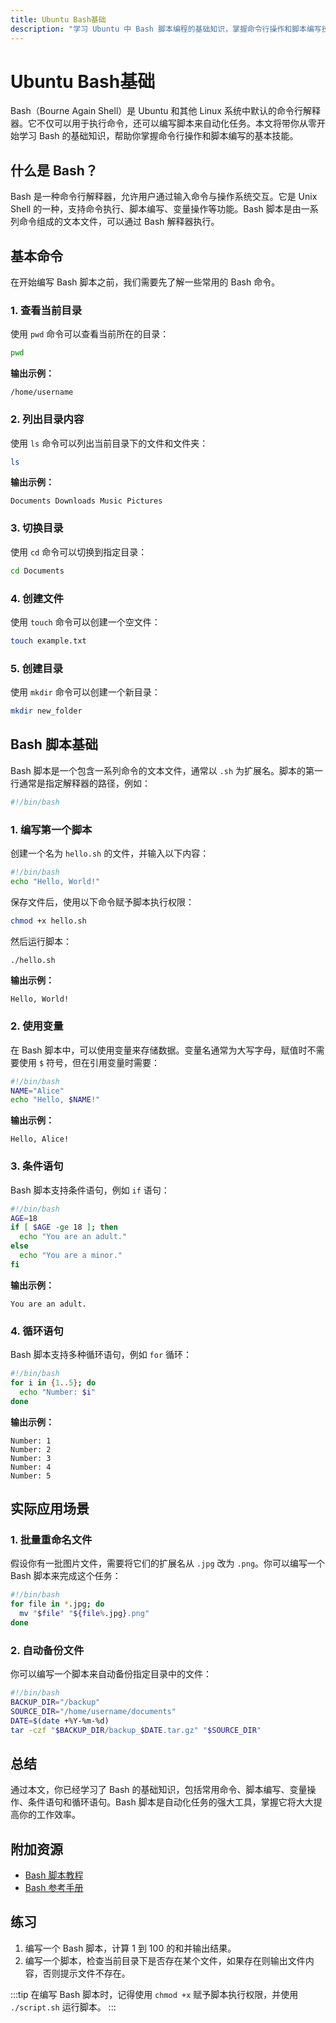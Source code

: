 ```yaml
---
title: Ubuntu Bash基础
description: "学习 Ubuntu 中 Bash 脚本编程的基础知识，掌握命令行操作和脚本编写技巧。"
---
```


# Ubuntu Bash基础

Bash（Bourne Again Shell）是 Ubuntu 和其他 Linux 系统中默认的命令行解释器。它不仅可以用于执行命令，还可以编写脚本来自动化任务。本文将带你从零开始学习 Bash 的基础知识，帮助你掌握命令行操作和脚本编写的基本技能。

## 什么是 Bash？

Bash 是一种命令行解释器，允许用户通过输入命令与操作系统交互。它是 Unix Shell 的一种，支持命令执行、脚本编写、变量操作等功能。Bash 脚本是由一系列命令组成的文本文件，可以通过 Bash 解释器执行。

## 基本命令

在开始编写 Bash 脚本之前，我们需要先了解一些常用的 Bash 命令。

### 1. 查看当前目录

使用 `pwd` 命令可以查看当前所在的目录：

```bash
pwd
```

**输出示例：**

```
/home/username
```

### 2. 列出目录内容

使用 `ls` 命令可以列出当前目录下的文件和文件夹：

```bash
ls
```

**输出示例：**

```
Documents Downloads Music Pictures
```

### 3. 切换目录

使用 `cd` 命令可以切换到指定目录：

```bash
cd Documents
```

### 4. 创建文件

使用 `touch` 命令可以创建一个空文件：

```bash
touch example.txt
```

### 5. 创建目录

使用 `mkdir` 命令可以创建一个新目录：

```bash
mkdir new_folder
```

## Bash 脚本基础

Bash 脚本是一个包含一系列命令的文本文件，通常以 `.sh` 为扩展名。脚本的第一行通常是指定解释器的路径，例如：

```bash
#!/bin/bash
```

### 1. 编写第一个脚本

创建一个名为 `hello.sh` 的文件，并输入以下内容：

```bash
#!/bin/bash
echo "Hello, World!"
```

保存文件后，使用以下命令赋予脚本执行权限：

```bash
chmod +x hello.sh
```

然后运行脚本：

```bash
./hello.sh
```

**输出示例：**

```
Hello, World!
```

### 2. 使用变量

在 Bash 脚本中，可以使用变量来存储数据。变量名通常为大写字母，赋值时不需要使用 `$` 符号，但在引用变量时需要：

```bash
#!/bin/bash
NAME="Alice"
echo "Hello, $NAME!"
```

**输出示例：**

```
Hello, Alice!
```

### 3. 条件语句

Bash 脚本支持条件语句，例如 `if` 语句：

```bash
#!/bin/bash
AGE=18
if [ $AGE -ge 18 ]; then
  echo "You are an adult."
else
  echo "You are a minor."
fi
```

**输出示例：**

```
You are an adult.
```

### 4. 循环语句

Bash 脚本支持多种循环语句，例如 `for` 循环：

```bash
#!/bin/bash
for i in {1..5}; do
  echo "Number: $i"
done
```

**输出示例：**

```
Number: 1
Number: 2
Number: 3
Number: 4
Number: 5
```

## 实际应用场景

### 1. 批量重命名文件

假设你有一批图片文件，需要将它们的扩展名从 `.jpg` 改为 `.png`。你可以编写一个 Bash 脚本来完成这个任务：

```bash
#!/bin/bash
for file in *.jpg; do
  mv "$file" "${file%.jpg}.png"
done
```

### 2. 自动备份文件

你可以编写一个脚本来自动备份指定目录中的文件：

```bash
#!/bin/bash
BACKUP_DIR="/backup"
SOURCE_DIR="/home/username/documents"
DATE=$(date +%Y-%m-%d)
tar -czf "$BACKUP_DIR/backup_$DATE.tar.gz" "$SOURCE_DIR"
```

## 总结

通过本文，你已经学习了 Bash 的基础知识，包括常用命令、脚本编写、变量操作、条件语句和循环语句。Bash 脚本是自动化任务的强大工具，掌握它将大大提高你的工作效率。

## 附加资源

- [Bash 脚本教程](https://ryanstutorials.net/bash-scripting-tutorial/)
- [Bash 参考手册](https://www.gnu.org/software/bash/manual/)

## 练习

1. 编写一个 Bash 脚本，计算 1 到 100 的和并输出结果。
2. 编写一个脚本，检查当前目录下是否存在某个文件，如果存在则输出文件内容，否则提示文件不存在。

:::tip
在编写 Bash 脚本时，记得使用 `chmod +x` 赋予脚本执行权限，并使用 `./script.sh` 运行脚本。
:::